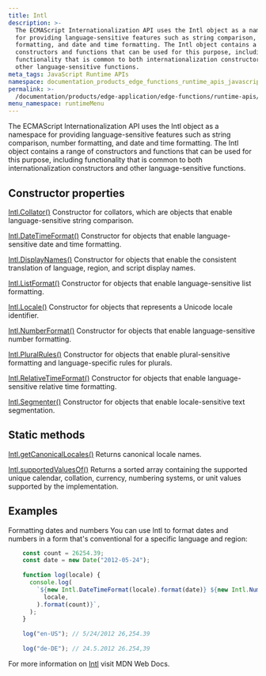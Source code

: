```yaml
---
title: Intl
description: >-
  The ECMAScript Internationalization API uses the Intl object as a namespace
  for providing language-sensitive features such as string comparison, number
  formatting, and date and time formatting. The Intl object contains a range of
  constructors and functions that can be used for this purpose, including
  functionality that is common to both internationalization constructors and
  other language-sensitive functions.
meta_tags: JavaScript Runtime APIs
namespace: documentation_products_edge_functions_runtime_apis_javascript_intl
permalink: >-
  /documentation/products/edge-application/edge-functions/runtime-apis/javascript/intl/
menu_namespace: runtimeMenu
---
```


The ECMAScript Internationalization API uses the Intl object as a namespace for providing language-sensitive features such as string comparison, number formatting, and date and time formatting. The Intl object contains a range of constructors and functions that can be used for this purpose, including functionality that is common to both internationalization constructors and other language-sensitive functions.

## Constructor properties

[Intl.Collator()](https://developer.mozilla.org/en-US/docs/Web/JavaScript/Reference/Global_Objects/Intl/Collator/Collator)
Constructor for collators, which are objects that enable language-sensitive string comparison.

[Intl.DateTimeFormat()](https://developer.mozilla.org/en-US/docs/Web/JavaScript/Reference/Global_Objects/Intl/DateTimeFormat/DateTimeFormat)
Constructor for objects that enable language-sensitive date and time formatting.

[Intl.DisplayNames()](https://developer.mozilla.org/en-US/docs/Web/JavaScript/Reference/Global_Objects/Intl/DisplayNames/DisplayNames)
Constructor for objects that enable the consistent translation of language, region, and script display names.

[Intl.ListFormat()](https://developer.mozilla.org/en-US/docs/Web/JavaScript/Reference/Global_Objects/Intl/ListFormat/ListFormat)
Constructor for objects that enable language-sensitive list formatting.

[Intl.Locale()](https://developer.mozilla.org/en-US/docs/Web/JavaScript/Reference/Global_Objects/Intl/Locale/Locale)
Constructor for objects that represents a Unicode locale identifier.

[Intl.NumberFormat()](https://developer.mozilla.org/en-US/docs/Web/JavaScript/Reference/Global_Objects/Intl/NumberFormat/NumberFormat)
Constructor for objects that enable language-sensitive number formatting.

[Intl.PluralRules()](https://developer.mozilla.org/en-US/docs/Web/JavaScript/Reference/Global_Objects/Intl/PluralRules/PluralRules)
Constructor for objects that enable plural-sensitive formatting and language-specific rules for plurals.

[Intl.RelativeTimeFormat()](https://developer.mozilla.org/en-US/docs/Web/JavaScript/Reference/Global_Objects/Intl/RelativeTimeFormat/RelativeTimeFormat)
Constructor for objects that enable language-sensitive relative time formatting.

[Intl.Segmenter()](https://developer.mozilla.org/en-US/docs/Web/JavaScript/Reference/Global_Objects/Intl/Segmenter/Segmenter)
Constructor for objects that enable locale-sensitive text segmentation.

## Static methods

[Intl.getCanonicalLocales()](https://developer.mozilla.org/en-US/docs/Web/JavaScript/Reference/Global_Objects/Intl/getCanonicalLocales)
Returns canonical locale names.

[Intl.supportedValuesOf()](https://developer.mozilla.org/en-US/docs/Web/JavaScript/Reference/Global_Objects/Intl/supportedValuesOf)
Returns a sorted array containing the supported unique calendar, collation, currency, numbering systems, or unit values supported by the implementation.

## Examples

Formatting dates and numbers
You can use Intl to format dates and numbers in a form that's conventional for a specific language and region:

```js
    const count = 26254.39;
    const date = new Date("2012-05-24");
    
    function log(locale) {
      console.log(
        `${new Intl.DateTimeFormat(locale).format(date)} ${new Intl.NumberFormat(
          locale,
        ).format(count)}`,
      );
    }
    
    log("en-US"); // 5/24/2012 26,254.39
    
    log("de-DE"); // 24.5.2012 26.254,39
```

For more information on [Intl](https://developer.mozilla.org/en-US/docs/Web/JavaScript/Reference/Global_Objects/Intl) visit MDN Web Docs.




